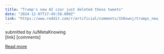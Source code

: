 ```yaml
---
title: "Trump's new AI czar just deleted these tweets"
date: "2024-12-07T17:49:58.000Z"
link: "https://www.reddit.com/r/artificial/comments/1h8xwnj/trumps_new_ai_czar_just_deleted_these_tweets/"
---
```


submitted by    /u/MetaKnowing  
 [link]   [comments]

[Read more](https://www.reddit.com/r/artificial/comments/1h8xwnj/trumps_new_ai_czar_just_deleted_these_tweets/)
